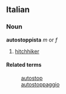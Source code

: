 ==Italian==
===Noun===
'''autostoppista''' ''m'' or ''f''
# [[hitchhiker]]

====Related terms====
:[[autostop]]
:[[autostoppaggio]]